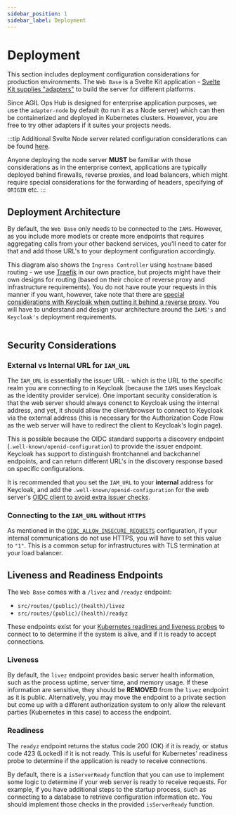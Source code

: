 ```yaml
---
sidebar_position: 1
sidebar_label: Deployment
---
```



# Deployment

This section includes deployment configuration considerations for production environments. The `Web Base` is a
Svelte Kit application - [Svelte Kit supplies "adapters"](https://svelte.dev/docs/kit/adapters) to build the server for
different platforms.

Since AGIL Ops Hub is designed for enterprise application purposes, we use the `adapter-node` by default (to run it as
a Node server) which can then be containerized and deployed in Kubernetes clusters. However, you are free to try
other adapters if it suites your projects needs.

:::tip
Additional Svelte Node server related configuration considerations can be found
[here](https://svelte.dev/docs/kit/adapter-node).

Anyone deploying the node server **MUST** be familiar with those considerations as in the enterprise context,
applications are typically deployed behind firewalls, reverse proxies, and load balancers, which might require special
considerations for the forwarding of headers, specifying of `ORIGIN` etc.
:::

## Deployment Architecture

By default, the `Web Base` only needs to be connected to the `IAMS`. However, as you include more modlets or create
more endpoints that requires aggregating calls from your other backend services, you'll need to cater for that and
add those URL's to your deployment configuration accordingly.

This diagram also shows the `Ingress Controller` using `hostname` based routing - we use
[Traefik](https://traefik.io/traefik/) in our own practice, but projects might have their own designs for routing (based
on their choice of reverse proxy and infrastructure requirements). You do not have route your requests in this manner if
you want, however, take note that there are [special considerations with Keycloak when putting it behind a reverse
proxy](https://www.keycloak.org/server/reverseproxy#_configure_the_reverse_proxy_headers). You will have to understand
and design your architecture around the `IAMS's` and `Keycloak's` deployment requirements.

<div class="centerize">
	<div style={{ marginBottom: "2rem", maxWidth: "600px" }}>
		<Image img={architecture} />
	</div>
</div>

## Security Considerations

### External vs Internal URL for `IAM_URL`

The `IAM_URL` is essentially the issuer URL - which is the URL to the specific realm you are connecting to in Keycloak
(because the `IAMS` uses Keycloak as the identity provider service). One important security consideration is that the
web server should always conenct to Keycloak using the internal address, and yet, it should allow the client/browser
to connect to Keycloak via the external address (this is necessary for the Authorization Code Flow as the web server
will have to redirect the client to Keycloak's login page).

This is possible because the OIDC standard supports a discovery endpoint (`.well-known/openid-configuration`) to provide
the issuer endpoint. Keycloak has support to distinguish frontchannel and backchannel endpoints, and can return
different URL's in the discovery response based on specific configurations.

It is recommended that you set the `IAM_URL` to your **internal** address for Keycloak, and add the
`.well-known/openid-configuration` for the web server's
[OIDC client to avoid extra issuer checks](/docs/modules/web-base/configuration/configuration.mdx#iam_url).

### Connecting to the `IAM_URL` without `HTTPS`

As mentioned in the
[`OIDC_ALLOW_INSECURE_REQUESTS`](/docs/modules/web-base/configuration/configuration.mdx#oidc_allow_insecure_requests)
configuration, if your internal communications do not use HTTPS, you will have to set this value to `"1"`. This is a
common setup for infrastructures with TLS termination at your load balancer.

## Liveness and Readiness Endpoints

The `Web Base` comes with a `/livez` and `/readyz` endpoint:

-   `src/routes/(public)/(health)/livez`
-   `src/routes/(public)/(health)/readyz`

These endpoints exist for your [Kubernetes readines and liveness probes](https://kubernetes.io/docs/tasks/configure-pod-container/configure-liveness-readiness-startup-probes/)
to connect to to determine if the system is alive, and if it is ready to accept connections.

### Liveness

By default, the `livez` endpoint provides basic server health information, such as the process uptime, server time,
and memory usage. If these information are sensitive, they should be **REMOVED** from the `livez` endpoint as it is
public. Alternatively, you may move the endpoint to a private section but come up with a different authorization system
to only allow the relevant parties (Kubernetes in this case) to access the endpoint.

### Readiness

The `readyz` endpoint returns the status code 200 (OK) if it is ready, or status code 423 (Locked) if it is not ready.
This is useful for Kubernetes' readiness probe to determine if the application is ready to receive connections.

By default, there is a `isServerReady` function that you can use to implement some logic to determine if your
web server is ready to receive requests. For example, if you have additional steps to the startup process, such as
connecting to a database to retrieve configuration information etc. You should implement those checks in the provided
`isServerReady` function.
